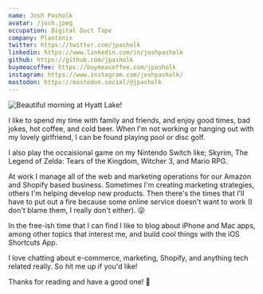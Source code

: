 ```yaml
---
name: Josh Pasholk
avatar: /josh.jpeg
occupation: Digital Duct Tape
company: Plantonix
twitter: https://twitter.com/jpasholk
linkedin: https://www.linkedin.com/in/joshpasholk
github: https://github.com/jpasholk
buymeacoffee: https://buymeacoffee.com/jpasholk
instagram: https://www.instagram.com/joshpasholk/
mastodon: https://mastodon.social/@jpasholk
---
```


![Beautiful morning at Hyatt Lake!](../../assets/alaska-glacier.jpg)

I like to spend my time with family and friends, and enjoy good times, bad jokes, hot coffee, and cold beer. When I'm not working or hanging out with my lovely girlfriend, I can be found playing pool or disc golf.

I also play the occaisional game on my Nintendo Switch like; Skyrim, The Legend of Zelda: Tears of the Kingdom, Witcher 3, and Mario RPG.

At work I manage all of the web and marketing operations for our Amazon and Shopify based business. Sometimes I'm creating marketing strategies, others I'm helping develop new products. Then there's the times that I'll have to put out a fire because some online service doesn't want to work (I don't blame them, I really don't either). 😜

In the free-ish time that I can find I like to blog about iPhone and Mac apps, among other topics that interest me, and build cool things with the iOS Shortcuts App. 

I love chatting about e-commerce, marketing, Shopify, and anything tech related really. So hit me up if you'd like!

Thanks for reading and have a good one! 🤙

